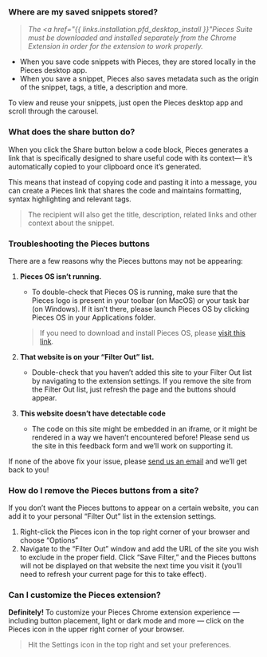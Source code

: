 ### Where are my saved snippets stored?
> _The <a href="{{ links.installation.pfd_desktop_install }}"Pieces Suite</a> must be downloaded and installed separately from the Chrome Extension in order for the extension to work properly._

- When you save code snippets with Pieces, they are stored locally in the Pieces desktop app.
- When you save a snippet, Pieces also saves metadata such as the origin of the snippet, tags, a title, a description and more.

To view and reuse your snippets, just open the Pieces desktop app and scroll through the carousel.

### What does the share button do?
When you click the Share button below a code block, Pieces generates a link that is specifically designed to share useful code with its context— it’s automatically copied to your clipboard once it’s generated.

This means that instead of copying code and pasting it into a message, you can create a Pieces link that shares the code and maintains formatting, syntax highlighting and relevant tags.
> The recipient will also get the title, description, related links and other context about the snippet.

### Troubleshooting the Pieces buttons
There are a few reasons why the Pieces buttons may not be appearing:

1. **Pieces OS isn’t running.**
    - To double-check that Pieces OS is running, make sure that the Pieces logo is present in your toolbar (on MacOS) or your task bar (on Windows). If it isn’t there, please launch Pieces OS by clicking Pieces OS in your Applications folder.
    > If you need to download and install Pieces OS, please <a href="{{ links.website.home}}">visit this link</a>.

2. **That website is on your “Filter Out” list.**
    - Double-check that you haven’t added this site to your Filter Out list by navigating to the extension settings. If you remove the site from the Filter Out list, just refresh the page and the buttons should appear.

3. **This website doesn’t have detectable code**
    - The code on this site might be embedded in an iframe, or it might be rendered in a way we haven’t encountered before! Please send us the site in this feedback form and we’ll work on supporting it.

If none of the above fix your issue, please <a href="{{ links.socials.support }}">send us an email</a> and we’ll get back to you!

### How do I remove the Pieces buttons from a site?
If you don’t want the Pieces buttons to appear on a certain website, you can add it to your personal “Filter Out” list in the extension settings.

1. Right-click the Pieces icon in the top right corner of your browser and choose “Options”
2. Navigate to the “Filter Out” window and add the URL of the site you wish to exclude in the proper field. Click “Save Filter,” and the Pieces buttons will not be displayed on that website the next time you visit it (you’ll need to refresh your current page for this to take effect).

### Can I customize the Pieces extension?
**Definitely!**
To customize your Pieces Chrome extension experience — including button placement, light or dark mode and more — click on the Pieces icon in the upper right corner of your browser.
> Hit the Settings icon in the top right and set your preferences.